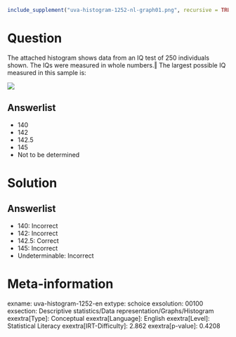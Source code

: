```r
include_supplement("uva-histogram-1252-nl-graph01.png", recursive = TRUE)
```

Question
========

The attached histogram shows data from an IQ test of 250 individuals shown. The IQs were measured in whole numbers.‖ The largest possible IQ measured in this sample is:

![](uva-histogram-1252-nl-graph01.png)

Answerlist
----------

* 140
* 142
* 142.5
* 145
* Not to be determined

Solution
========

Answerlist
----------

* 140: Incorrect
* 142: Incorrect
* 142.5: Correct
* 145: Incorrect
* Undeterminable: Incorrect

Meta-information
================
exname: uva-histogram-1252-en
extype: schoice
exsolution: 00100
exsection: Descriptive statistics/Data representation/Graphs/Histogram
exextra[Type]: Conceptual
exextra[Language]: English
exextra[Level]: Statistical Literacy
exextra[IRT-Difficulty]: 2.862
exextra[p-value]: 0.4208
